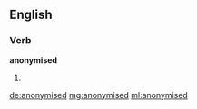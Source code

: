 ==English==

===Verb===
'''anonymised'''

# {{past of|anonymise}}

[[de:anonymised]]
[[mg:anonymised]]
[[ml:anonymised]]